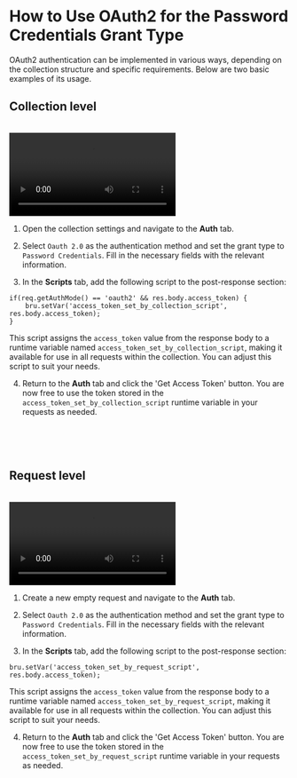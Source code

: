 # How to Use OAuth2 for the Password Credentials Grant Type

OAuth2 authentication can be implemented in various ways, depending on the collection structure and specific requirements. Below are two basic examples of its usage.

## Collection level

<br />

<video controls className="mt-10">
  <source
    src="/screenrecordings/oauth2/password-credentials-collection-level.mp4"
    type="video/mp4"
  />
  Your browser does not support the video tag.
</video>

<br />

1. Open the collection settings and navigate to the **Auth** tab.

2. Select `Oauth 2.0` as the authentication method and set the grant type to `Password Credentials`. Fill in the necessary fields with the relevant information.

3. In the **Scripts** tab, add the following script to the post-response section:

```javascript"
if(req.getAuthMode() == 'oauth2' && res.body.access_token) {
    bru.setVar('access_token_set_by_collection_script', res.body.access_token);
}
```

This script assigns the `access_token` value from the response body to a runtime variable named `access_token_set_by_collection_script`, making it available for use in all requests within the collection. You can adjust this script to suit your needs.

4. Return to the **Auth** tab and click the 'Get Access Token' button. You are now free to use the token stored in the `access_token_set_by_collection_script` runtime variable in your requests as needed.

<br />
<br />
<br />

## Request level

<br />

<video controls className="mt-10">
  <source
    src="/screenrecordings/oauth2/password-credentials-request-level.mp4"
    type="video/mp4"
  />
  Your browser does not support the video tag.
</video>

<br />

1. Create a new empty request and navigate to the **Auth** tab.

2. Select `Oauth 2.0` as the authentication method and set the grant type to `Password Credentials`. Fill in the necessary fields with the relevant information.

3. In the **Scripts** tab, add the following script to the post-response section:

```javascript"
bru.setVar('access_token_set_by_request_script', res.body.access_token);
```

This script assigns the `access_token` value from the response body to a runtime variable named `access_token_set_by_request_script`, making it available for use in all requests within the collection. You can adjust this script to suit your needs.

4. Return to the **Auth** tab and click the 'Get Access Token' button. You are now free to use the token stored in the `access_token_set_by_request_script` runtime variable in your requests as needed.

<br />
<br />